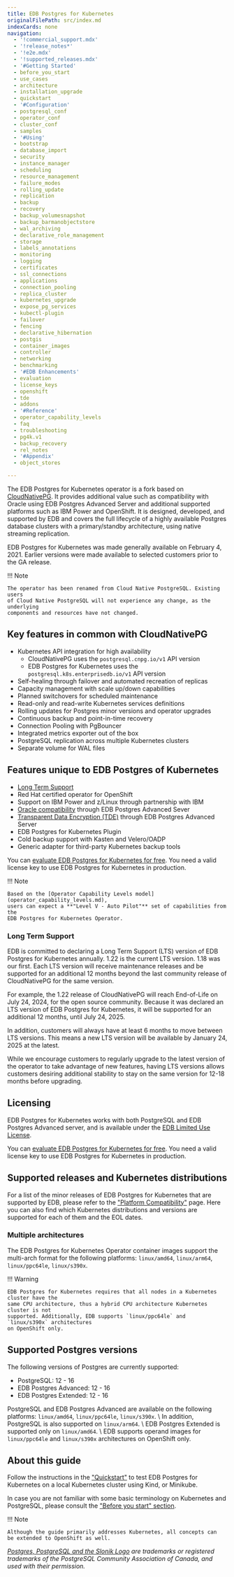 ```yaml
---
title: EDB Postgres for Kubernetes
originalFilePath: src/index.md
indexCards: none
navigation:
  - '!commercial_support.mdx'
  - '!release_notes*'
  - '!e2e.mdx'
  - '!supported_releases.mdx'
  - '#Getting Started'
  - before_you_start
  - use_cases
  - architecture
  - installation_upgrade
  - quickstart
  - '#Configuration'
  - postgresql_conf
  - operator_conf
  - cluster_conf
  - samples
  - '#Using'
  - bootstrap
  - database_import
  - security
  - instance_manager
  - scheduling
  - resource_management
  - failure_modes
  - rolling_update
  - replication
  - backup
  - recovery
  - backup_volumesnapshot
  - backup_barmanobjectstore
  - wal_archiving
  - declarative_role_management
  - storage
  - labels_annotations
  - monitoring
  - logging
  - certificates
  - ssl_connections
  - applications
  - connection_pooling
  - replica_cluster
  - kubernetes_upgrade
  - expose_pg_services
  - kubectl-plugin
  - failover
  - fencing
  - declarative_hibernation
  - postgis
  - container_images
  - controller
  - networking
  - benchmarking
  - '#EDB Enhancements'
  - evaluation
  - license_keys
  - openshift
  - tde
  - addons
  - '#Reference'
  - operator_capability_levels
  - faq
  - troubleshooting
  - pg4k.v1
  - backup_recovery
  - rel_notes
  - '#Appendix'
  - object_stores

---
```


The EDB Postgres for Kubernetes operator is a fork based on [CloudNativePG](https://cloudnative-pg.io).
It provides additional value such as compatibility with Oracle using EDB
Postgres Advanced Server and additional supported platforms such as IBM Power
and OpenShift. It is designed, developed, and supported by EDB and covers the
full lifecycle of a highly available Postgres database clusters with a
primary/standby architecture, using native streaming replication.

EDB Postgres for Kubernetes was made generally available on February 4, 2021. Earlier versions were made available to selected customers prior to the GA release. 

!!! Note

    The operator has been renamed from Cloud Native PostgreSQL. Existing users
    of Cloud Native PostgreSQL will not experience any change, as the underlying
    components and resources have not changed.

## Key features in common with CloudNativePG

-   Kubernetes API integration for high availability
    -   CloudNativePG uses the `postgresql.cnpg.io/v1` API version
    -   EDB Postgres for Kubernetes uses the `postgresql.k8s.enterprisedb.io/v1` API version
-   Self-healing through failover and automated recreation of replicas
-   Capacity management with scale up/down capabilities
-   Planned switchovers for scheduled maintenance
-   Read-only and read-write Kubernetes services definitions
-   Rolling updates for Postgres minor versions and operator upgrades
-   Continuous backup and point-in-time recovery
-   Connection Pooling with PgBouncer
-   Integrated metrics exporter out of the box
-   PostgreSQL replication across multiple Kubernetes clusters
-   Separate volume for WAL files

## Features unique to EDB Postgres of Kubernetes

-   [Long Term Support](#long-term-support)
-   Red Hat certified operator for OpenShift
-   Support on IBM Power and z/Linux through partnership with IBM
-   [Oracle compatibility](https://www.enterprisedb.com/docs/epas/latest/fundamentals/epas_fundamentals/epas_compat_ora_dev_guide/) through EDB Postgres Advanced Sever
-   [Transparent Data Encryption (TDE)](https://www.enterprisedb.com/docs/tde/latest/) through EDB Postgres Advanced Server
-   EDB Postgres for Kubernetes Plugin
-   Cold backup support with Kasten and Velero/OADP
-   Generic adapter for third-party Kubernetes backup tools

You can [evaluate EDB Postgres for Kubernetes for free](evaluation.md).
You need a valid license key to use EDB Postgres for Kubernetes in production.

!!! Note

    Based on the [Operator Capability Levels model](operator_capability_levels.md),
    users can expect a **"Level V - Auto Pilot"** set of capabilities from the
    EDB Postgres for Kubernetes Operator.

### Long Term Support

EDB is committed to declaring a Long Term Support (LTS) version of EDB
Postgres for Kubernetes annually. 1.22 is the current LTS version. 1.18 was our
first. Each LTS version will
receive maintenance releases and be supported for an additional 12 months beyond
the last community release of CloudNativePG for the same version.

For example, the 1.22 release of CloudNativePG will reach End-of-Life on July
24, 2024, for the open source community.
Because it was declared an LTS version of EDB Postgres for Kubernetes, it
will be supported for an additional 12 months, until July 24, 2025.

In addition, customers will always have at least 6 months to move between LTS versions. This
means a new LTS version will be available by January 24, 2025 at the latest.

While we encourage customers to regularly upgrade to the latest version of the operator to take
advantage of new features, having LTS versions allows customers desiring additional stability to stay on the same
version for 12-18 months before upgrading.

## Licensing

EDB Postgres for Kubernetes works with both PostgreSQL and EDB Postgres
Advanced server, and is available under the
[EDB Limited Use License](https://www.enterprisedb.com/limited-use-license).

You can [evaluate EDB Postgres for Kubernetes for free](evaluation.md).
You need a valid license key to use EDB Postgres for Kubernetes in production.

## Supported releases and Kubernetes distributions

For a list of the minor releases of EDB Postgres for Kubernetes that are
supported by EDB, please refer to the
["Platform Compatibility"](https://www.enterprisedb.com/resources/platform-compatibility#pgk8s)
page. Here you can also find which Kubernetes distributions and versions are
supported for each of them and the EOL dates.

### Multiple architectures

The EDB Postgres for Kubernetes Operator container images support the multi-arch
format for the following platforms: `linux/amd64`, `linux/arm64`, `linux/ppc64le`, `linux/s390x`.

!!! Warning

    EDB Postgres for Kubernetes requires that all nodes in a Kubernetes cluster have the
    same CPU architecture, thus a hybrid CPU architecture Kubernetes cluster is not
    supported. Additionally, EDB supports `linux/ppc64le` and `linux/s390x` architectures
    on OpenShift only.

## Supported Postgres versions

The following versions of Postgres are currently supported:

-   PostgreSQL: 12 - 16
-   EDB Postgres Advanced: 12 - 16
-   EDB Postgres Extended: 12 - 16

PostgreSQL and EDB Postgres Advanced are available on the following platforms:
`linux/amd64`, `linux/ppc64le`, `linux/s390x`. \\
In addition, PostgreSQL is also supported on `linux/arm64`. \\
EDB Postgres Extended is supported only on `linux/amd64`. \\
EDB supports operand images for `linux/ppc64le` and `linux/s390x` architectures
on OpenShift only.

## About this guide

Follow the instructions in the ["Quickstart"](quickstart.md) to test EDB Postgres for Kubernetes
on a local Kubernetes cluster using Kind, or Minikube.

In case you are not familiar with some basic terminology on Kubernetes and PostgreSQL,
please consult the ["Before you start" section](before_you_start.md).

!!! Note

    Although the guide primarily addresses Kubernetes, all concepts can
    be extended to OpenShift as well.

*[Postgres, PostgreSQL and the Slonik Logo](https://www.postgresql.org/about/policies/trademarks/)
are trademarks or registered trademarks of the PostgreSQL Community Association
of Canada, and used with their permission.*
